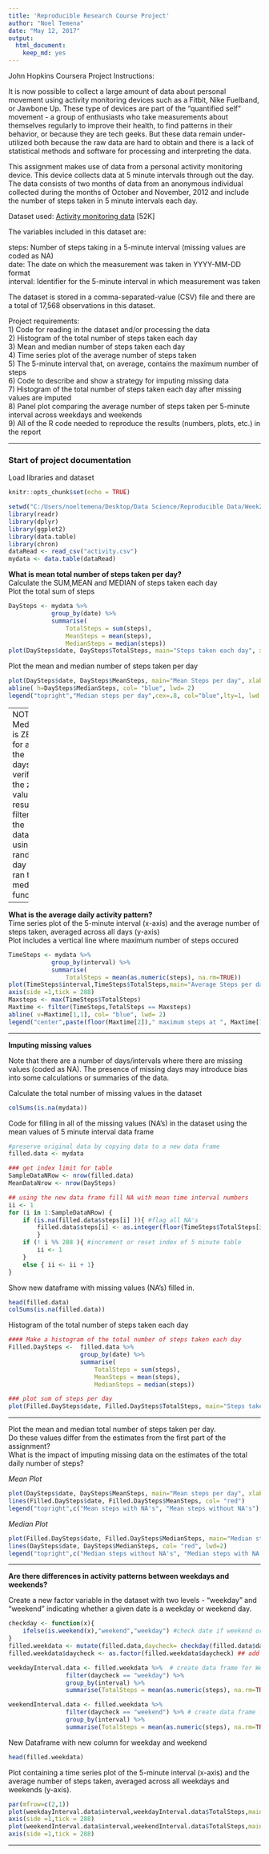 ---
title: 'Reproducible Research Course Project'
author: "Noel Temena"
date: "May 12, 2017"
output: 
  html_document: 
    keep_md: yes
---
John Hopkins Coursera Project Instructions:

It is now possible to collect a large amount of data about personal movement using activity monitoring devices such as a Fitbit, Nike Fuelband, or Jawbone Up. These type of devices are part of the "quantified self" movement - a group of enthusiasts who take measurements about themselves regularly to improve their health, to find patterns in their behavior, or because they are tech geeks. But these data remain under-utilized both because the raw data are hard to obtain and there is a lack of statistical methods and software for processing and interpreting the data.

This assignment makes use of data from a personal activity monitoring device. This device collects data at 5 minute intervals through out the day. The data consists of two months of data from an anonymous individual collected during the months of October and November, 2012 and include the number of steps taken in 5 minute intervals each day.

Dataset used: [Activity monitoring data](https://d396qusza40orc.cloudfront.net/repdata%2Fdata%2Factivity.zip) [52K] 

The variables included in this dataset are:

   steps: Number of steps taking in a 5-minute interval (missing values are coded as NA)  
   date: The date on which the measurement was taken in YYYY-MM-DD format  
   interval: Identifier for the 5-minute interval in which measurement was taken  

The dataset is stored in a comma-separated-value (CSV) file and there are a total of 17,568 observations in this dataset.

Project requirements:  
1) Code for reading in the dataset and/or processing the data  
2) Histogram of the total number of steps taken each day  
3) Mean and median number of steps taken each day  
4) Time series plot of the average number of steps taken  
5) The 5-minute interval that, on average, contains the maximum number of steps  
6) Code to describe and show a strategy for imputing missing data  
7) Histogram of the total number of steps taken each day after missing values are imputed  
8) Panel plot comparing the average number of steps taken per 5-minute interval across weekdays and weekends  
9) All of the R code needed to reproduce the results (numbers, plots, etc.) in the report  

---

### Start of project documentation  
Load libraries and dataset

```{r setup, include=FALSE}
knitr::opts_chunk$set(echo = TRUE)
```

```{r, message=FALSE, echo=TRUE}
setwd("C:/Users/noeltemena/Desktop/Data Science/Reproducible Data/Week2")
library(readr)
library(dplyr)
library(ggplot2)
library(data.table)
library(chron)
dataRead <- read_csv("activity.csv")
mydata <- data.table(dataRead)
```

__What is mean total number of steps taken per day?__  
Calculate the SUM,MEAN and MEDIAN of steps taken each day  
Plot the total sum of steps  

```{r echo=TRUE}
DaySteps <- mydata %>% 
            group_by(date) %>% 
            summarise(
                TotalSteps = sum(steps), 
                MeanSteps = mean(steps),
                MedianSteps = median(steps))
plot(DaySteps$date, DaySteps$TotalSteps, main="Steps taken each day", xlab="October - November 2012", ylab="Sum of Steps", type="h", lwd=6, col="light blue")

```

Plot the mean and median number of steps taken per day  

```{r echo=TRUE}
plot(DaySteps$date, DaySteps$MeanSteps, main="Mean Steps per day", xlab="October - November 2012", ylab="Mean", type="h", lwd=6, col="green")
abline( h=DaySteps$MedianSteps, col= "blue", lwd= 2)
legend("topright","Median steps per day",cex=.8, col="blue",lty=1, lwd = 2) 
```
---  
NOTE: Median is ZERO for all the days. To verify the zero values result, I filtered the dataset using a random day and ran the median function.  
```{r echo=TRUE}
testdate <- filter(mydata, date == '2012-10-21')
sapply(testdate, median) 
```

---

__What is the average daily activity pattern?__  
Time series plot of the 5-minute interval (x-axis) and the average number of steps taken, averaged across all days (y-axis)  
Plot includes a vertical line where maximum number of steps occured


```{r echo=TRUE }
TimeSteps <- mydata %>% 
            group_by(interval) %>% 
            summarise(
                TotalSteps = mean(as.numeric(steps), na.rm=TRUE))
plot(TimeSteps$interval,TimeSteps$TotalSteps,main="Average Steps per day", xlab="5 minute interval", ylab="Steps", type="l", lwd=2, col="magenta", xaxt='n')
axis(side =1,tick = 288)
Maxsteps <- max(TimeSteps$TotalSteps)
Maxtime <- filter(TimeSteps,TotalSteps == Maxsteps)
abline( v=Maxtime[1,1], col= "blue", lwd= 2)
legend("center",paste(floor(Maxtime[2])," maximum steps at ", Maxtime[1]," timeinterval"),cex=.8, col="blue",lwd=2)

```

---

__Imputing missing values__  

Note that there are a number of days/intervals where there are missing values (coded as NA). The presence of missing days may introduce bias into some calculations or summaries of the data.  

Calculate the total number of missing values in the dataset 
```{r echo=TRUE}
colSums(is.na(mydata))
```

Code for filling in all of the missing values (NA's) in the dataset using the mean values of 5 minute interval data frame

```{r echo=TRUE}
#preserve original data by copying data to a new data frame
filled.data <- mydata

### get index limit for table
SampleDataNRow <- nrow(filled.data)
MeanDataNrow <- nrow(DaySteps)

## using the new data frame fill NA with mean time interval numbers 
ii <- 1
for (i in 1:SampleDataNRow) {
    if (is.na(filled.data$steps[i] )){ #flag all NA's
        filled.data$steps[i] <- as.integer(floor(TimeSteps$TotalSteps[ii]))
        }
    if (! i %% 288 ){ #increment or reset index of 5 minute table  
        ii <- 1
    }
    else { ii <- ii + 1}
}
```


Show new dataframe with missing values (NA's) filled in.


```{r echo=TRUE}
head(filled.data)
colSums(is.na(filled.data))
```



Histogram of the total number of steps taken each day 
```{r echo=TRUE}
#### Make a histogram of the total number of steps taken each day 
Filled.DaySteps <-  filled.data %>% 
                    group_by(date) %>% 
                    summarise(
                        TotalSteps = sum(steps), 
                        MeanSteps = mean(steps),
                        MedianSteps = median(steps))

### plot sum of steps per day
plot(Filled.DaySteps$date, Filled.DaySteps$TotalSteps, main="Steps taken each day (No NA's)", xlab="October - November 2012", ylab="Sum of Steps", type="h", lwd=6, col="light blue")

```

---


Plot the mean and median total number of steps taken per day.   
Do these values differ from the estimates from the first part of the assignment?  
What is the impact of imputing missing data on the estimates of the total daily number of steps?   

*Mean Plot*

```{r echo=TRUE }
plot(DaySteps$date, DaySteps$MeanSteps, main="Mean steps per day", xlab="October - November 2012", ylab="Mean steps", type="h", lwd=6, col="green")
lines(Filled.DaySteps$date, Filled.DaySteps$MeanSteps, col= "red")
legend("topright",c("Mean steps with NA's", "Mean steps without NA's"),cex=.8, col=c("green","red"),lwd=2)

```

*Median Plot*

```{r echo=TRUE}
plot(Filled.DaySteps$date, Filled.DaySteps$MedianSteps, main="Median steps taken each day", xlab="October - November 2012", ylab="Median Steps", type="h", lwd=3, col="orange")
lines(DaySteps$date, DaySteps$MedianSteps, col= "red", lwd=2)
legend("topright",c("Median steps without NA's", "Median steps with NA's"),cex=.8, col=c("orange","red"),lwd=2)
```


---

__Are there differences in activity patterns between weekdays and weekends?__

Create a new factor variable in the dataset with two levels - "weekday" and "weekend" indicating whether a given date is a weekday or weekend day.

```{r echo=TRUE}
checkday <- function(x){ 
    ifelse(is.weekend(x),"weekend","weekday") #check date if weekend or weekday
}
filled.weekdata <- mutate(filled.data,daycheck= checkday(filled.data$date)) #run function and create column
filled.weekdata$daycheck <- as.factor(filled.weekdata$daycheck) ## add class factor

weekdayInterval.data <- filled.weekdata %>%  # create data frame for Weekday time interval
                filter(daycheck == "weekday") %>%
                group_by(interval) %>%
                summarise(TotalSteps = mean(as.numeric(steps), na.rm=TRUE))

weekendInterval.data <- filled.weekdata %>% 
                filter(daycheck == "weekend") %>% # create data frame for Weekend time interval
                group_by(interval) %>%
                summarise(TotalSteps = mean(as.numeric(steps), na.rm=TRUE))

```
New Dataframe with new column for weekday and weekend
```{r echo=TRUE}
head(filled.weekdata)
```

Plot containing a time series plot of the 5-minute interval (x-axis) and the average number of steps taken, averaged across all weekdays and weekends (y-axis). 

```{r echo=TRUE}
par(mfrow=c(2,1))
plot(weekdayInterval.data$interval,weekdayInterval.data$TotalSteps,main="Weekday ave. steps per day", xlab="5 minute interval", ylab="Steps", type="l", lwd=2, col="magenta", xaxt='n')
axis(side =1,tick = 288)
plot(weekendInterval.data$interval,weekendInterval.data$TotalSteps,main="Weekend ave. steps per day", xlab="5 minute interval", ylab="Steps", type="l", lwd=2, col="magenta", xaxt='n')
axis(side =1,tick = 288) 
```

---
